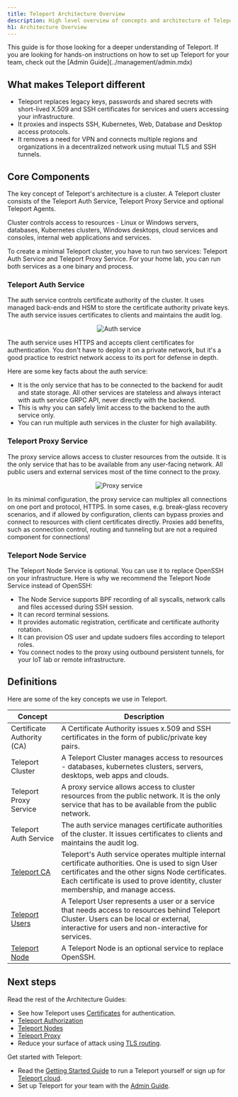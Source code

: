 ```yaml
---
title: Teleport Architecture Overview
description: High level overview of concepts and architecture of Teleport.
h1: Architecture Overview
---
```


<Notice type="tip">
This guide is for those looking for a deeper understanding of Teleport. If you
are looking for hands-on instructions on how to set up Teleport for your team,
check out the [Admin Guide](../management/admin.mdx)
</Notice>

## What makes Teleport different

- Teleport replaces legacy keys, passwords and shared secrets with short-lived X.509 and SSH certificates
  for services and users accessing your infrastructure.
- It proxies and inspects SSH, Kubernetes, Web, Database and Desktop access protocols.
- It removes a need for VPN and connects multiple regions and organizations
in a decentralized network using mutual TLS and SSH tunnels.

## Core Components

The key concept of Teleport's architecture is a cluster.
A Teleport cluster consists of the Teleport Auth Service, Teleport Proxy Service and optional Teleport Agents.

Cluster controls access to resources - Linux or Windows servers, databases, Kubernetes clusters,
Windows desktops, cloud services and consoles, internal web applications and services.

<Notice type="tip">
To create a minimal Teleport cluster, you have to run two services:
Teleport Auth Service and Teleport Proxy Service. For your home lab,
you can run both services as a one binary and process.
</Notice>

### Teleport Auth Service

The auth service controls certificate authority of the cluster.
It uses managed back-ends and HSM to store the certificate authority private keys.
The auth service issues certificates to clients and maintains the audit log.

<Figure
  align="center"
  bordered="false"
  caption="Auth service"
>

![Auth service](../../img/architecture/auth.png)

</Figure>

<Notice type="tip">
The auth service uses HTTPS and accepts client certificates for authentication.
You don't have to deploy it on a private network, but it's a good practice to restrict network access to its port
for defense in depth.
</Notice>

Here are some key facts about the auth service:

- It is the only service that has to be connected to the backend for audit and state storage.
All other services are stateless and always interact with auth service GRPC API, never
directly with the backend.
- This is why you can safely limit access to the backend to the auth service only.
- You can run multiple auth services in the cluster for high availability.

### Teleport Proxy Service

The proxy service allows access to cluster resources from the outside.
It is the only service that has to be available from any user-facing network.
All public users and external services most of the time connect to the proxy.

<Figure
  align="center"
  bordered="false"
  caption="Proxy service"
>

![Proxy service](../../img/architecture/proxy.png)

</Figure>

<Notice type="tip">
In its minimal configuration, the proxy service can multiplex all connections on one port and protocol, HTTPS.
</Notice>

<Notice type="tip">
In some cases, e.g. break-glass recovery scenarios, and if allowed by configuration, clients can bypass proxies and
connect to resources with client certificates directly. Proxies add benefits, such as connection control,
routing and tunneling but are not a required component for connections!
</Notice>

### Teleport Node Service

The Teleport Node Service is optional. You can use it to replace OpenSSH on your infrastructure.
Here is why we recommend the Teleport Node Service instead of OpenSSH:

- The Node Service supports BPF recording of all syscalls, network calls and files accessed during SSH session.
- It can record terminal sessions.
- It provides automatic registration, certificate and certificate authority rotation.
- It can provision OS user and update sudoers files according to teleport roles.
- You connect nodes to the proxy using outbound persistent tunnels, for your IoT lab or
remote infrastructure.

## Definitions

Here are some of the key concepts we use in Teleport.

| Concept | Description |
| - | - |
| Certificate Authority (CA) | A Certificate Authority issues x.509 and SSH certificates in the form of public/private key pairs. |
| Teleport Cluster | A Teleport Cluster manages access to resources - databases, kubernetes clusters, servers, desktops, web apps and clouds.|
| Teleport Proxy Service | A proxy service allows access to cluster resources from the public network. It is the only service that has to be available from the public network.|
| Teleport Auth Service | The auth service manages certificate authorities of the cluster. It issues certificates to clients and maintains the audit log.|
| [Teleport CA](./authentication.mdx) | Teleport's Auth service operates multiple internal certificate authorities. One is used to sign User certificates and the other signs Node certificates. Each certificate is used to prove identity, cluster membership, and manage access.|
| [Teleport Users](./authorization.mdx) | A Teleport User represents a user or a service that needs access to resources behind Teleport Cluster. Users can be local or external, interactive for users and non-interactive for services. |
| [Teleport Node](./nodes.mdx) | A Teleport Node is an optional service to replace OpenSSH. |

## Next steps

Read the rest of the Architecture Guides:

- See how Teleport uses [Certificates](authentication.mdx) for authentication.
- [Teleport Authorization](authorization.mdx)
- [Teleport Nodes](nodes.mdx)
- [Teleport Proxy](proxy.mdx)
- Reduce your surface of attack using [TLS routing](./tls-routing.mdx).

Get started with Teleport:

- Read the [Getting Started Guide](../getting-started.mdx) to run a Teleport yourself or
sign up for [Teleport cloud](https://goteleport.com/signup/).
- Set up Teleport for your team with the [Admin Guide](../management/admin.mdx).


